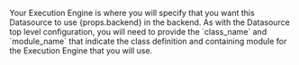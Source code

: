 <p>
Your Execution Engine is where you will specify that you want this Datasource to use {props.backend} in the backend.  As with the Datasource top level configuration, you will need to provide the `class_name` and `module_name` that indicate the class definition and containing module for the Execution Engine that you will use.
</p>